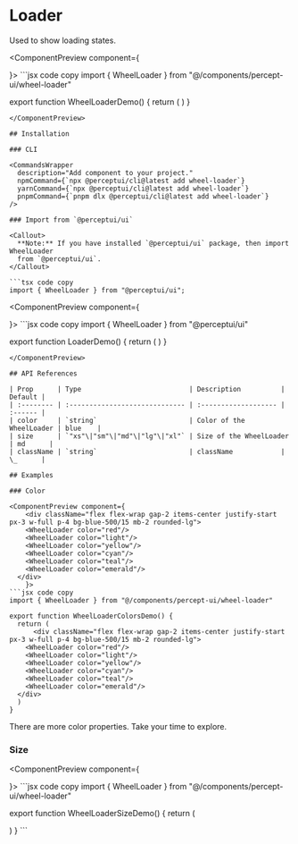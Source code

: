 
<h1 className="text-4xl font-bold mt-5">Loader</h1>
<p className="text-xl">
  Used to show loading states.
</p>
<IssueHeader source="components/Loader/Loader" />

<ComponentPreview component={
  <div className="flex items-center justify-center p-2 w-96 mx-auto">
    <WheelLoader/>
  </div>
    }>
```jsx code copy
import { WheelLoader } from "@/components/percept-ui/wheel-loader"

export function WheelLoaderDemo() {
  return (
    <WheelLoader/>
  )
}
```
</ComponentPreview>

## Installation

### CLI

<CommandsWrapper
  description="Add component to your project."
  npmCommand={`npx @perceptui/cli@latest add wheel-loader`}
  yarnCommand={`npx @perceptui/cli@latest add wheel-loader`}
  pnpmCommand={`pnpm dlx @perceptui/cli@latest add wheel-loader`}
/>

### Import from `@perceptui/ui`

<Callout>
  **Note:** If you have installed `@perceptui/ui` package, then import WheelLoader
  from `@perceptui/ui`.
</Callout>

```tsx code copy
import { WheelLoader } from "@perceptui/ui";
```

<ComponentPreview component={
  <div className="flex items-center justify-center p-2 w-96 mx-auto">
    <WheelLoader/>
  </div>
    }>
```jsx code copy
import { WheelLoader } from "@perceptui/ui"

export function LoaderDemo() {
  return (
    <WheelLoader/>
  )
}
```
</ComponentPreview>

## API References

| Prop      | Type                           | Description          | Default |
| :-------- | :----------------------------- | :------------------- | :------ |
| color     | `string`                       | Color of the WheelLoader | blue    |
| size      | `"xs"\|"sm"\|"md"\|"lg"\|"xl"` | Size of the WheelLoader  | md      |
| className | `string`                       | className            | \_      |

## Examples

### Color

<ComponentPreview component={
    <div className="flex flex-wrap gap-2 items-center justify-start px-3 w-full p-4 bg-blue-500/15 mb-2 rounded-lg">
    <WheelLoader color="red"/>
    <WheelLoader color="light"/>
    <WheelLoader color="yellow"/>
    <WheelLoader color="cyan"/>
    <WheelLoader color="teal"/>
    <WheelLoader color="emerald"/>
  </div>
    }>
```jsx code copy
import { WheelLoader } from "@/components/percept-ui/wheel-loader"

export function WheelLoaderColorsDemo() {
  return (
      <div className="flex flex-wrap gap-2 items-center justify-start px-3 w-full p-4 bg-blue-500/15 mb-2 rounded-lg">
    <WheelLoader color="red"/>
    <WheelLoader color="light"/>
    <WheelLoader color="yellow"/>
    <WheelLoader color="cyan"/>
    <WheelLoader color="teal"/>
    <WheelLoader color="emerald"/>
  </div>
  )
}
```
</ComponentPreview>

<Callout>There are more color properties. Take your time to explore.</Callout>

### Size

<ComponentPreview component={
      <div className="flex flex-wrap gap-2 items-end justify-start px-3 w-full p-4 bg-slate-500/15 mb-2 rounded-lg">
    <WheelLoader size="xs"/>
    <WheelLoader size="sm"/>
    <WheelLoader size="md"/>
    <WheelLoader size="lg"/>
    <WheelLoader size="xl"/>
  </div>
    }>
```jsx code copy
import { WheelLoader } from "@/components/percept-ui/wheel-loader"

export function WheelLoaderSizeDemo() {
  return (
     <div className="flex flex-wrap gap-2 items-end justify-start px-3 w-full p-4 bg-slate-500/15 mb-2 rounded-lg">
    <WheelLoader size="xs"/>
    <WheelLoader size="sm"/>
    <WheelLoader size="md"/>
    <WheelLoader size="lg"/>
    <WheelLoader size="xl"/>
  </div>
  )
}
```
</ComponentPreview>